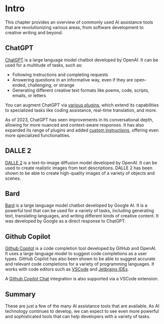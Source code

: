 # Intro

This chapter provides an overview of commonly used AI assistance tools that are revolutionizing various areas, from software development to creative writing and beyond.

## ChatGPT

[ChatGPT](https://chat.openai.com/) is a large language model chatbot developed by OpenAI. It can be used for a multitude of tasks, such as:

- Following instructions and completing requests
- Answering questions in an informative way, even if they are open-ended, challenging, or strange
- Generating different creative text formats like poems, code, scripts, emails, or letters

You can augment ChatGPT via [various plugins](https://openai.com/blog/chatgpt-plugins), which extend its capabilities to specialized tasks like coding assistance, real-time translation, and more.

As of 2023, ChatGPT has seen improvements in its conversational depth, allowing for more nuanced and context-aware responses. It has also expanded its range of plugins and added [custom instructions](https://openai.com/blog/custom-instructions-for-chatgpt), offering even more specialized functionalities. 

## DALLE 2

[DALLE 2](https://openai.com/dall-e-2) is a text-to-image diffusion model developed by OpenAI. It can be used to create realistic images from text descriptions. DALLE 2 has been shown to be able to create high-quality images of a variety of objects and scenes.

## Bard

[Bard](https://bard.google.com/) is a large language model chatbot developed by Google AI. It is a powerful tool that can be used for a variety of tasks, including generating text, translating languages, and writing different kinds of creative content. It was developed by Google as a direct response to ChatGPT.

## Github Copilot

[Github Copilot](https://github.com/features/copilot) is a code completion tool developed by GitHub and OpenAI. It uses a large language model to suggest code completions as a user types. GitHub Copilot has also been shown to be able to suggest accurate and relevant code completions for a variety of programming languages. It works with code editors such as [VSCode](https://en.wikipedia.org/wiki/Visual_Studio_Code) and [Jetbrains IDEs](https://en.wikipedia.org/wiki/JetBrains).

A [Github Copilot Chat](https://docs.github.com/en/copilot/github-copilot-chat/using-github-copilot-chat) integration is also supported via a VSCode extension.

## Summary

These are just a few of the many AI assistance tools that are available. As AI technology continues to develop, we can expect to see even more powerful and sophisticated tools that can help developers with a variety of tasks.
